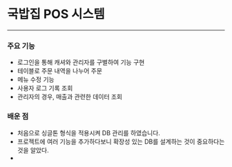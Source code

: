 # 국밥집 POS 시스템

---

### 주요 기능
- 로그인을 통해 캐셔와 관리자를 구별하여 기능 구현
- 테이블로 주문 내역을 나누어 주문
- 메뉴 수정 기능
- 사용자 로그 기록 조회
- 관리자의 경우, 매출과 관련한 데이터 조회

### 배운 점
- 처음으로 싱글톤 형식을 적용시켜 DB 관리를 하였습니다.
- 프로젝트에 여러 기능을 추가하다보니 확장성 있는 DB를 설계하는 것이 중요하다는 것을 알았다.
-
